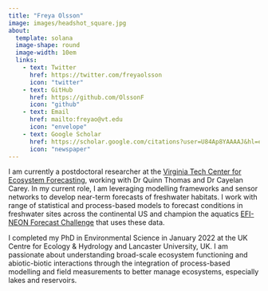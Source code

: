 ```yaml
---
title: "Freya Olsson"
image: images/headshot_square.jpg
about: 
  template: solana
  image-shape: round
  image-width: 10em
  links:
    - text: Twitter
      href: https://twitter.com/freyaolsson
      icon: "twitter"
    - text: GitHub
      href: https://github.com/OlssonF
      icon: "github"
    - text: Email
      href: mailto:freyao@vt.edu
      icon: "envelope"
    - text: Google Scholar
      href: https://scholar.google.com/citations?user=U84Ap8YAAAAJ&hl=en&oi=ao
      icon: "newspaper"
---
```


I am currently a postdoctoral researcher at the [Virginia Tech Center for Ecosystem Forecasting](https://ecoforecast.centers.vt.edu/), working with Dr Quinn Thomas and Dr Cayelan Carey. In my current role, I am leveraging modelling frameworks and sensor networks to develop near-term forecasts of freshwater habitats. I work with range of statistical and process-based models to forecast conditions in freshwater sites across the continental US and champion the aquatics [EFI-NEON Forecast Challenge](https://projects.ecoforecast.org/neon4cast-ci/) that uses these data.

I completed my PhD in Environmental Science in January 2022 at the UK Centre for Ecology & Hydrology and Lancaster University, UK. I am passionate about understanding broad-scale ecosystem functioning and abiotic-biotic interactions through the integration of process-based modelling and field measurements to better manage ecosystems, especially lakes and reservoirs.
